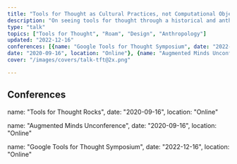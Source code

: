 ```yaml
---
title: "Tools for Thought as Cultural Practices, not Computational Objects"
description: "On seeing tools for thought through a historical and anthropological lens"
type: "talk"
topics: ["Tools for Thought", "Roam", "Design", "Anthropology"]
updated: "2022-12-16"
conferences: [{name: "Google Tools for Thought Symposium", date: "2022-12-16", location: "Online"}, {name: "Tools for Thought Rocks",
date: "2020-09-16", location: "Online"}, {name: "Augmented Minds Unconference", date: "2020-09-16", location: "Online"}]
cover: "/images/covers/talk-tft@2x.png"

---
```


## Conferences

name: "Tools for Thought Rocks",
date: "2020-09-16",
location: "Online"

name: "Augmented Minds Unconference",
date: "2020-09-16",
location: "Online"

name: "Google Tools for Thought Symposium",
date: "2022-12-16",
location: "Online"